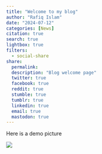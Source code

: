 ```yaml
---
title: "Welcome to my blog"
author: "Rafiq Islam"
date: "2024-07-12"
categories: [News]
citation: true
search: true
lightbox: true
filters:
  - social-share
share:
  permalink: 
  description: "Blog welcome page"
  twitter: true
  facebook: true
  reddit: true
  stumble: true
  tumblr: true
  linkedin: true
  email: true
  mastodon: true
---
```


Here is a demo picture

![](/_assets/images/ada.png){.preview-class}


